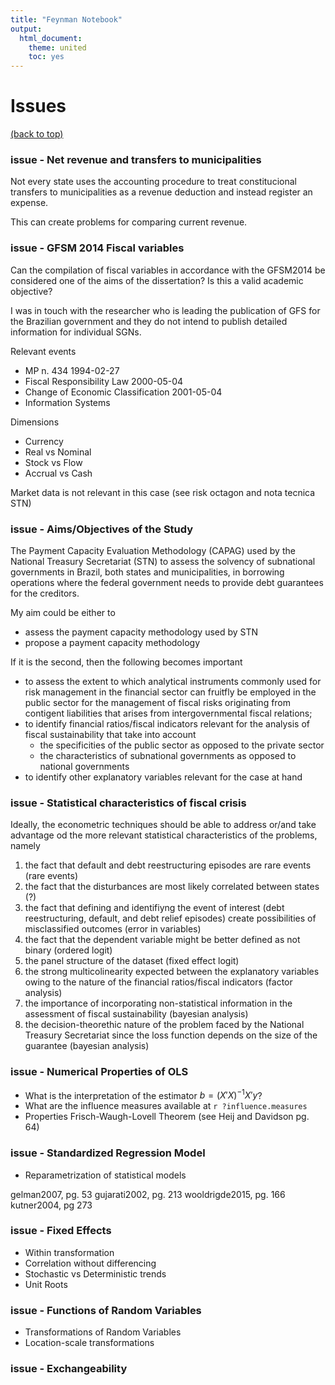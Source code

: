 ```yaml
---
title: "Feynman Notebook"
output:
  html_document:
    theme: united
    toc: yes
---
```

**Issues**
==============================================
<a href="#top">(back to top)</a>

### issue - Net revenue and transfers to municipalities

Not every state uses the accounting procedure to treat constitucional transfers to municipalities as a revenue deduction and instead register an expense. 

This can create problems for comparing current revenue.

### issue - GFSM 2014 Fiscal variables

Can the compilation of fiscal variables in accordance with the GFSM2014 be considered one of the aims of the dissertation? Is this a valid academic objective?

I was in touch with the researcher who is leading the publication of GFS for the Brazilian government and they do not intend to publish detailed information for individual SGNs.

Relevant events

- MP n. 434 1994-02-27
- Fiscal Responsibility Law 2000-05-04
- Change of Economic Classification 2001-05-04
- Information Systems

Dimensions

- Currency
- Real vs Nominal
- Stock vs Flow
- Accrual vs Cash

Market data is not relevant in this case (see risk octagon and nota tecnica STN)

### issue - Aims/Objectives of the Study

The Payment Capacity Evaluation Methodology (CAPAG) used by the National Treasury Secretariat (STN) to assess the solvency of subnational governments in Brazil, both states and municipalities, in borrowing operations where the federal government needs to provide debt guarantees for the creditors.

My aim could be either to

- assess the payment capacity methodology used by STN
- propose a payment capacity methodology

If it is the second, then the following becomes important

- to assess the extent to which analytical instruments commonly used for risk management in the financial sector can fruitfly be employed in the public sector for the management of fiscal risks originating from contigent liabilities that arises from intergovernmental fiscal relations;
- to identify financial ratios/fiscal indicators relevant for the analysis of fiscal sustainability that take into account 
    - the specificities of the public sector as opposed to the private sector
    - the characteristics of subnational governments as opposed to national governments
- to identify other explanatory variables relevant for the case at hand

### issue - Statistical characteristics of fiscal crisis

Ideally, the econometric techniques should be able to address or/and take advantage od the more relevant statistical characteristics of the problems, namely

1. the fact that default and debt reestructuring episodes are rare events (rare events)
2. the fact that the disturbances are most likely correlated between states (?)
3. the fact that defining and identifiyng the event of interest (debt reestructuring, default, and debt relief episodes) create possibilities of misclassified outcomes (error in variables)
4. the fact that the dependent variable might be better defined as not binary (ordered logit)
5. the panel structure of the dataset (fixed effect logit)
6. the strong multicolinearity expected between the explanatory variables owing to the nature of the financial ratios/fiscal indicators (factor analysis)
7. the importance of incorporating non-statistical information in the assessment of fiscal sustainability (bayesian analysis)
8. the decision-theorethic nature of the problem faced by the National Treasury Secretariat since the loss function depends on the size of the guarantee (bayesian analysis)

### issue - Numerical Properties of OLS

- What is the interpretation of the estimator $b = (X'X)^{-1}X'y$?
- What are the influence measures available at `r ?influence.measures`
- Properties Frisch-Waugh-Lovell Theorem (see Heij and Davidson pg. 64)


### issue - Standardized Regression Model

- Reparametrization of statistical models

gelman2007, pg. 53
gujarati2002, pg. 213
wooldrigde2015, pg. 166
kutner2004, pg 273

### issue - Fixed Effects

- Within transformation
- Correlation without differencing
- Stochastic vs Deterministic trends
- Unit Roots


### issue - Functions of Random Variables

- Transformations of Random Variables
- Location-scale transformations

### issue - Exchangeability

